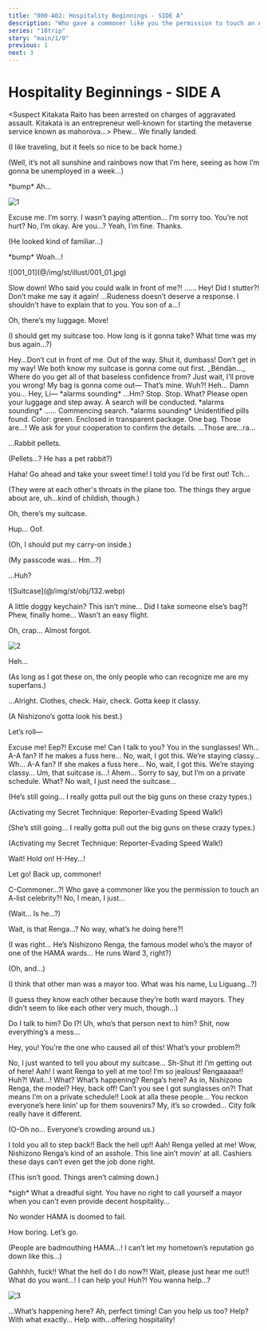 ```yaml
---
title: "000-A02: Hospitality Beginnings - SIDE A"
description: "Who gave a commoner like you the permission to touch an A-list celebrity?!"
series: "18trip"
story: "main/1/0"
previous: 1
next: 3
---
```



# Hospitality Beginnings - SIDE A

<Divider loc="Tokyo Metropolis International Airport - Baggage Claim" />

<Box type="radio">
&lt;&NoBreak;Suspect Kitakata Raito has been arrested on charges of aggravated assault. Kitakata is an entrepreneur well-known for starting the metaverse service known as mahorova…&NoBreak;&gt;
</Box>

<Bubble mc>
Phew… We finally landed.

<p class="t">(I like traveling, but it feels so nice to be back home.)</p>

<p class="t">(Well, it’s not all sunshine and rainbows now that I’m here, seeing as how I’m gonna be unemployed in a week…)</p>

&ast;bump&ast; Ah…
</Bubble>

![1](1.jpg)

<Bubble character="Liguang" name="Man with Long Hair">
Excuse me.
</Bubble>

<Bubble mc>
I’m sorry. I wasn’t paying attention…
</Bubble>

<Bubble character="Liguang" name="Man with Long Hair">
I’m sorry too. You’re not hurt?
</Bubble>

<Bubble mc>
No, I’m okay. Are you…?
</Bubble>

<Bubble character="Liguang" name="Man with Long Hair">
Yeah, I’m fine. Thanks.
</Bubble>

<Bubble mc>
<p class="t">(He looked kind of familiar…)</p>

&ast;bump&ast; Woah…!
</Bubble>

<p class="bg">![001_01](@/img/st/illust/001_01.jpg)</p>

<Bubble character="Renga" name="Man with Red Hair">
Slow down! Who said you could walk in front of me?!
</Bubble>

<Bubble character="Liguang" name="Man with Long Hair">
……
</Bubble>

<Bubble character="Renga" name="Man with Red Hair">
Hey! Did I stutter?! Don’t make me say it again!
</Bubble>

<Bubble character="Liguang" name="Man with Long Hair">
…Rudeness doesn’t deserve a response. I shouldn’t have to explain that to you.
</Bubble>

<Bubble character="Renga" name="Man with Red Hair">
You son of a…!

Oh, there’s my luggage. Move!
</Bubble>

<Bubble mc>
<p class="t">(I should get my suitcase too. How long is it gonna take? What time was my bus again…?)</p>
</Bubble>

<Bubble character="Liguang" name="Man with Long Hair">
Hey…Don’t cut in front of me. Out of the way.
</Bubble>

<Bubble character="Renga" name="Man with Red Hair">
Shut it, dumbass! Don’t get in my way! We both know my suitcase is gonna come out first.
</Bubble>

<Bubble character="Liguang" name="Man with Long Hair">
_Bèndàn…_ Where do you get all of that baseless confidence from?
</Bubble>

<Bubble character="Renga" name="Man with Red Hair">
Just wait, I’ll prove you wrong! My bag is gonna come out&NoBreak;—
</Bubble>

<Bubble character="Liguang" name="Man with Long Hair">
That’s mine.
</Bubble>

<Bubble character="Renga" name="Man with Red Hair">
Wuh?!
</Bubble>

<Bubble character="Liguang" name="Man with Long Hair">
Heh…
</Bubble>

<Bubble character="Renga" name="Man with Red Hair">
Damn you… Hey, Li&NoBreak;—
</Bubble>

<Narration>
&ast;alarms sounding&ast;
</Narration>

<Bubble character="Liguang" name="Man with Long Hair">
…Hm?
</Bubble>

<Bubble character="Security Robot">
Stop. Stop.
</Bubble>

<Bubble character="Liguang" name="Man with Long Hair">
What?
</Bubble>

<Bubble character="Security Robot">
Please open your luggage and step away. A search will be conducted.
</Bubble>

<Narration>
&ast;alarms sounding&ast;
</Narration>

<Bubble character="Liguang" name="Man with Long Hair">
……
</Bubble>

<Bubble character="Security Robot">
Commencing search.
</Bubble>

<Narration>
&ast;alarms sounding&ast;
</Narration>

<Bubble character="Security Robot">
Unidentified pills found. Color: green. Enclosed in transparent package. One bag.
</Bubble>

<Bubble character="Liguang" name="Man with Long Hair">
Those are…!
</Bubble>

<Bubble character="Security Robot">
We ask for your cooperation to confirm the details.
</Bubble>

<Bubble character="Liguang" name="Man with Long Hair">
…Those are…ra…

…Rabbit pellets.
</Bubble>

<Bubble mc>
<p class="t">(Pellets…? He has a pet rabbit?)</p>
</Bubble>

<Bubble character="Renga" name="Man with Red Hair">
Haha! Go ahead and take your sweet time! I told you I’d be first out!
</Bubble>

<Bubble character="Liguang" name="Man with Long Hair">
Tch…
</Bubble>

<Bubble mc>
<p class="t">(They were at each other's throats in the plane too. The things they argue about are, uh…kind of childish, though.)</p>

Oh, there’s my suitcase.

Hup… Oof.

<p class="t">(Oh, I should put my carry-on inside.)</p>

<p class="t">(My passcode was… Hm…?)</p>

…Huh?
</Bubble>

<p class="obj">![Suitcase](@/img/st/obj/132.webp)</p>

<Bubble mc>
A little doggy keychain? This isn’t mine… Did I take someone else’s bag?!
</Bubble>

<Divider loc="Tokyo Metropolis International Airport - Lobby" />

<Bubble character="Renga" name="Man with Red Hair">
Phew, finally home… Wasn’t an easy flight.

Oh, crap… Almost forgot.
</Bubble>

![2](2.jpg)

<Bubble character="Renga" name="Man with Red Hair">
Heh…

<p class="t">(As long as I got these on, the only people who can recognize me are my superfans.)</p>

…Alright. Clothes, check. Hair, check. Gotta keep it classy.

<p class="t">(A Nishizono’s gotta look his best.)</p>

Let’s roll&NoBreak;—
</Bubble>

<Bubble mc>
Excuse me!
</Bubble>

<Bubble character="Renga" name="Man with Red Hair">
Eep?!
</Bubble>

<Bubble mc>
Excuse me! Can I talk to you? You in the sunglasses!
</Bubble>

<Diff g="m">
<Bubble character="Renga" name="Man with Red Hair">
Wh… A-A fan? If he makes a fuss here… No, wait, I got this. We’re staying classy…
</Bubble>
</Diff>
<Diff g="f">
<Bubble character="Renga" name="Man with Red Hair">
Wh… A-A fan? If she makes a fuss here… No, wait, I got this. We’re staying classy…
</Bubble>
</Diff>

<Bubble mc>
Um, that suitcase is…!
</Bubble>

<Bubble character="Renga" name="Man with Red Hair">
Ahem… Sorry to say, but I’m on a private schedule.
</Bubble>

<Bubble mc>
What? No wait, I just need the suitcase…
</Bubble>

<Diff g="m">
<Bubble character="Renga" name="Man with Red Hair">
<p class="t">(He’s still going… I really gotta pull out the big guns on these crazy types.)</p>

<p class="t">(Activating my Secret Technique: Reporter-Evading Speed Walk!)</p>
</Bubble>
</Diff>
<Diff g="f">
<Bubble character="Renga" name="Man with Red Hair">
<p class="t">(She’s still going… I really gotta pull out the big guns on these crazy types.)</p>

<p class="t">(Activating my Secret Technique: Reporter-Evading Speed Walk!)</p>
</Bubble>
</Diff>

<Bubble mc>
Wait! Hold on!
</Bubble>

<Bubble character="Renga" name="Man with Red Hair">
H-Hey…!

Let go! Back up, commoner!
</Bubble>

<Bubble mc>
C-Commoner…?!
</Bubble>

<Bubble character="Renga" name="Man with Red Hair">
Who gave a commoner like you the permission to touch an A-list celebrity?!
</Bubble>

<Bubble mc>
No, I mean, I just…

<p class="t">(Wait… Is he…?)</p>
</Bubble>

<Bubble character="Woman A">
Wait, is that Renga…?
</Bubble>

<Bubble character="Woman B">
No way, what’s he doing here?!
</Bubble>

<Bubble mc>
<p class="t">(I was right… He’s Nishizono Renga, the famous model who’s the mayor of one of the HAMA wards… He runs Ward 3, right?)</p>

<p class="t">(Oh, and…)</p>

<p class="t">(I think that other man was a mayor too. What was his name, Lu Liguang…?)</p>

<p class="t">(I guess they know each other because they’re both ward mayors. They didn’t seem to like each other very much, though…)</p>
</Bubble>

<Bubble character="Woman A">
Do I talk to him? Do I?!
</Bubble>

<Bubble character="Woman B">
Uh, who’s that person next to him?
</Bubble>

<Bubble character="Renga">
Shit, now everything’s a mess…

Hey, you! You’re the one who caused all of this! What’s your problem?!
</Bubble>

<Bubble mc>
No, I just wanted to tell you about my suitcase…
</Bubble>

<Bubble character="Renga">
Sh-Shut it! I’m getting out of here!
</Bubble>

<Bubble character="Woman A">
Aah! I want Renga to yell at me too!
</Bubble>

<Bubble character="Woman B">
I’m so jealous!
</Bubble>

<Bubble character="Woman A">
Rengaaaaa!!
</Bubble>

<Bubble mc>
Huh?! Wait…!
</Bubble>

<Bubble character="Onlooker A">
What? What’s happening?
</Bubble>

<Bubble character="Onlooker B">
Renga’s here? As in, Nishizono Renga, the model?
</Bubble>

<Bubble character="Renga">
Hey, back off! Can’t you see I got sunglasses on?! That means I’m on a private schedule!!
</Bubble>

<Bubble character="Old Man">
Look at alla these people… You reckon everyone’s here linin’ up for them souvenirs?
</Bubble>

<Bubble character="Old Woman">
My, it’s so crowded… City folk really have it different.
</Bubble>

<Bubble mc>
<p class="t">(O-Oh no… Everyone’s crowding around us.)</p>
</Bubble>

<Bubble character="Renga">
I told you all to step back!! Back the hell up!!
</Bubble>

<Bubble character="Woman A">
Aah! Renga yelled at me!
</Bubble>

<Bubble character="Onlooker B">
Wow, Nishizono Renga’s kind of an asshole.
</Bubble>

<Bubble character="Old Man">
This line ain’t movin’ at all. Cashiers these days can’t even get the job done right.
</Bubble>

<Bubble mc>
<p class="t">(This isn’t good. Things aren’t calming down.)</p>
</Bubble>

<Bubble character="Kotonojo" name="Girl (?)">
&ast;sigh&ast; What a dreadful sight. You have no right to call yourself a mayor when you can’t even provide decent <span class="green">hospitality</span>…

No wonder HAMA is doomed to fail.

How boring. Let’s go.
</Bubble>

<Bubble mc>
<p class="t">(People are badmouthing HAMA…! I can’t let my hometown’s reputation go down like this…)</p>
</Bubble>

<Bubble character="Renga">
Gahhhh, fuck!! What the hell do I do now?!
</Bubble>

<Bubble mc>
Wait, please just hear me out!!
</Bubble>

<Bubble character="Renga">
What do you want…!
</Bubble>

<Bubble mc>
I can help you!
</Bubble>

<Bubble character="Renga">
Huh?! You wanna help…?
</Bubble>

![3](3.jpg)

<Bubble character="Liguang">
…What’s happening here?
</Bubble>

<Bubble mc>
Ah, perfect timing! Can you help us too?
</Bubble>

<Bubble character="Liguang">
Help? With what exactly…
</Bubble>

<Bubble mc>
Help with…offering <span class="green">hospitality</span>!
</Bubble>
